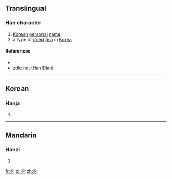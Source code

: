 ==Translingual==

===Han character===
{{Han char|rn=5|rad=乙|as=02|sn=3|canj=KNN|ids=⿱九乙}}

# [[Korean]] [[personal]] [[name]]
# a type of [[dried]] [[fish]] in [[Korea]]

====References====
* {{Han ref|kx=0084.051|uh=3407|ud=13319}}
*[http://www.zdic.net/zd/zi2/ZdicE3Zdic90Zdic87.htm zdic.net (Han Dian)]

----

==Korean==

===Hanja===
{{ko-hanja|hangeul=굴|rv=gul|mr=kul|y=kwul}}

# {{defn|lang=ko|sort=乙02}}

----

==Mandarin==

===Hanzi===
{{cmn-hanzi|pin=[[jiǔ]] ([[jiu3]])|wg=chiu<sup>3</sup>}}

# {{defn|lang=cmn|sort=乙02}}

[[fr:㐇]]
[[pl:㐇]]
[[zh:㐇]]